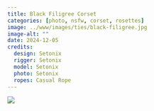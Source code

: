 ```yaml
---
title: Black Filigree Corset
categories: [photo, nsfw, corset, rosettes]
image: ../www/images/ties/black-filigree.jpg
image-alt: ""
date: 2024-12-05
credits: 
  design: Setonix
  rigger: Setonix
  model: Setonix
  photo: Setonix
  ropes: Casual Rope
---
```


![](../www/images/ties/black-filigree.jpg)

